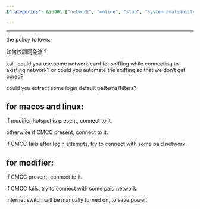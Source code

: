 ```yaml
---
{"categories": &id001 ["network", "online", "stub", "system avaliablity", "白嫖"], "category": "Network Switching", "date": "2022-08-12 16:27:39", "description": "This text provides a detailed guide on automatic network switching for CMCC (China Mobile Communications Group) network, discussing how to avoid bandwidth limitations and automate the process using Kali Linux, with instructions for various devices such as macOS and Linux. It also explains different connection methods based on CMCC availability and offers manual internet switching options to save power.", "tags": *id001, "title": "Automatic CMCC network switching"}

---
```


------

the policy follows:

如何校园网免流？

kali, could you use some network card for sniffing while connecting to existing network? or could you automate the sniffing so that we don't get bored?

could you extract some login default patterns/filters?

## for macos and linux:

if modifier hotspot is present, connect to it.

otherwise if CMCC present, connect to it.

if CMCC fails after login attempts, try to connect with some paid network.

## for modifier:

if CMCC present, connect to it.

if CMCC fails, try to connect with some paid network.

internet switch will be manually turned on, to save power.

